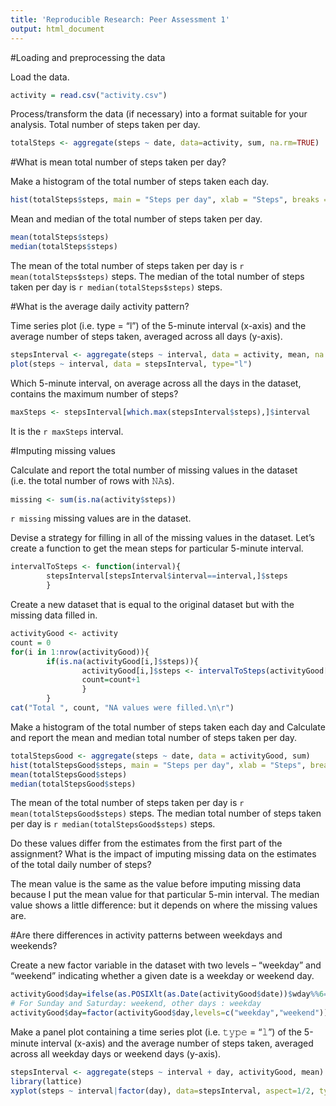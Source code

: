 ```yaml
---
title: 'Reproducible Research: Peer Assessment 1'
output: html_document
---
```


#Loading and preprocessing the data

Load the data.

```r
activity = read.csv("activity.csv")
```

Process/transform the data (if necessary) into a format suitable for your analysis.
Total number of steps taken per day.

```r
totalSteps <- aggregate(steps ~ date, data=activity, sum, na.rm=TRUE)
```

#What is mean total number of steps taken per day?

Make a histogram of the total number of steps taken each day.

```r
hist(totalSteps$steps, main = "Steps per day", xlab = "Steps", breaks = 8)
```

Mean and median of the total number of steps taken per day.

```r
mean(totalSteps$steps)
median(totalSteps$steps)
```

The mean of the total number of steps taken per day is `r mean(totalSteps$steps)` steps.
The median of the total number of steps taken per day is `r median(totalSteps$steps)` steps.

#What is the average daily activity pattern?

Time series plot (i.e. type = "l") of the 5-minute interval (x-axis) and the average number of steps taken, averaged across all days (y-axis).

```r
stepsInterval <- aggregate(steps ~ interval, data = activity, mean, na.rm=TRUE)
plot(steps ~ interval, data = stepsInterval, type="l")
```

Which 5-minute interval, on average across all the days in the dataset, contains the maximum number of steps?

```r
maxSteps <- stepsInterval[which.max(stepsInterval$steps),]$interval
```

It is the `r maxSteps` interval.

#Imputing missing values

Calculate and report the total number of missing values in the dataset (i.e. the total number of rows with 𝙽𝙰s).

```r
missing <- sum(is.na(activity$steps))
```

`r missing` missing values are in the dataset.

Devise a strategy for filling in all of the missing values in the dataset. 
Let's create a function to get the mean steps for particular 5-minute interval.

```r
intervalToSteps <- function(interval){
        stepsInterval[stepsInterval$interval==interval,]$steps
        }
```

Create a new dataset that is equal to the original dataset but with the missing data filled in.

```r
activityGood <- activity
count = 0
for(i in 1:nrow(activityGood)){
        if(is.na(activityGood[i,]$steps)){
                activityGood[i,]$steps <- intervalToSteps(activityGood[i,]$interval)
                count=count+1
                }
        }
cat("Total ", count, "NA values were filled.\n\r") 
```

Make a histogram of the total number of steps taken each day and Calculate and report the mean and median total
number of steps taken per day.

```r
totalStepsGood <- aggregate(steps ~ date, data = activityGood, sum)
hist(totalStepsGood$steps, main = "Steps per day", xlab = "Steps", breaks = 8)
mean(totalStepsGood$steps)
median(totalStepsGood$steps)
```

The mean of the total number of steps taken per day is `r mean(totalStepsGood$steps)` steps.
The median total number of steps taken per day is `r median(totalStepsGood$steps)` steps.

Do these values differ from the estimates from the first part of the assignment? What is the impact of imputing missing data on the estimates of the total daily number of steps?

The mean value is the same as the value before imputing missing data because I put the mean value for that particular 5-min interval. The median value shows a little difference: but it depends on where the missing values are.

#Are there differences in activity patterns between weekdays and weekends?

Create a new factor variable in the dataset with two levels – “weekday” and “weekend” indicating whether a given date is a weekday or weekend day.

```r
activityGood$day=ifelse(as.POSIXlt(as.Date(activityGood$date))$wday%%6==0,"weekend","weekday")
# For Sunday and Saturday: weekend, other days : weekday 
activityGood$day=factor(activityGood$day,levels=c("weekday","weekend"))
```

Make a panel plot containing a time series plot (i.e. 𝚝𝚢𝚙𝚎 = "𝚕") of the 5-minute interval (x-axis) and the average number of steps taken, averaged across all weekday days or weekend days (y-axis). 

```r
stepsInterval <- aggregate(steps ~ interval + day, activityGood, mean)
library(lattice)
xyplot(steps ~ interval|factor(day), data=stepsInterval, aspect=1/2, type="l")
```
